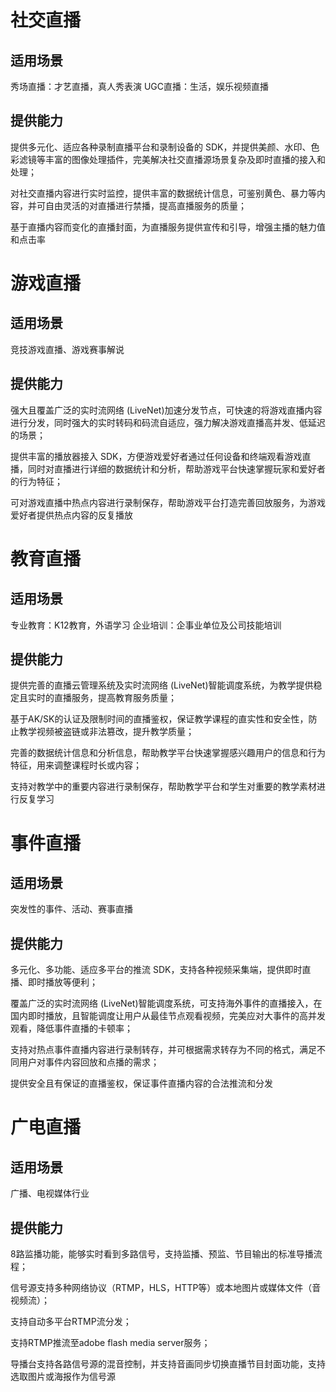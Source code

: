# 社交直播
## 适用场景
秀场直播：才艺直播，真人秀表演
UGC直播：生活，娱乐视频直播
## 提供能力
提供多元化、适应各种录制直播平台和录制设备的 SDK，并提供美颜、水印、色彩滤镜等丰富的图像处理插件，完美解决社交直播源场景复杂及即时直播的接入和处理；

对社交直播内容进行实时监控，提供丰富的数据统计信息，可鉴别黄色、暴力等内容，并可自由灵活的对直播进行禁播，提高直播服务的质量；

基于直播内容而变化的直播封面，为直播服务提供宣传和引导，增强主播的魅力值和点击率

# 游戏直播
## 适用场景
竞技游戏直播、游戏赛事解说
## 提供能力
强大且覆盖广泛的实时流网络 (LiveNet)加速分发节点，可快速的将游戏直播内容进行分发，同时强大的实时转码和码流自适应，强力解决游戏直播高并发、低延迟的场景；

提供丰富的播放器接入 SDK，方便游戏爱好者通过任何设备和终端观看游戏直播，同时对直播进行详细的数据统计和分析，帮助游戏平台快速掌握玩家和爱好者的行为特征；

可对游戏直播中热点内容进行录制保存，帮助游戏平台打造完善回放服务，为游戏爱好者提供热点内容的反复播放

# 教育直播
## 适用场景
专业教育：K12教育，外语学习
企业培训：企事业单位及公司技能培训

## 提供能力
提供完善的直播云管理系统及实时流网络 (LiveNet)智能调度系统，为教学提供稳定且实时的直播服务，提高教育服务质量；

基于AK/SK的认证及限制时间的直播鉴权，保证教学课程的直实性和安全性，防止教学视频被盗链或非法篡改，提升教学质量；

完善的数据统计信息和分析信息，帮助教学平台快速掌握感兴趣用户的信息和行为特征，用来调整课程时长或内容；

支持对教学中的重要内容进行录制保存，帮助教学平台和学生对重要的教学素材进行反复学习

# 事件直播
## 适用场景
突发性的事件、活动、赛事直播
## 提供能力
多元化、多功能、适应多平台的推流 SDK，支持各种视频采集端，提供即时直播、即时播放等便利；

覆盖广泛的实时流网络 (LiveNet)智能调度系统，可支持海外事件的直播接入，在国内即时播放，且智能调度让用户从最佳节点观看视频，完美应对大事件的高并发观看，降低事件直播的卡顿率；

支持对热点事件直播内容进行录制转存，并可根据需求转存为不同的格式，满足不同用户对事件内容回放和点播的需求；

提供安全且有保证的直播鉴权，保证事件直播内容的合法推流和分发


# 广电直播
## 适用场景
广播、电视媒体行业
## 提供能力
8路监播功能，能够实时看到多路信号，支持监播、预监、节目输出的标准导播流程；

信号源支持多种网络协议（RTMP，HLS，HTTP等）或本地图片或媒体文件（音视频流）；

支持自动多平台RTMP流分发；

支持RTMP推流至adobe flash media server服务；

导播台支持各路信号源的混音控制，并支持音画同步切换直播节目封面功能，支持选取图片或海报作为信号源



